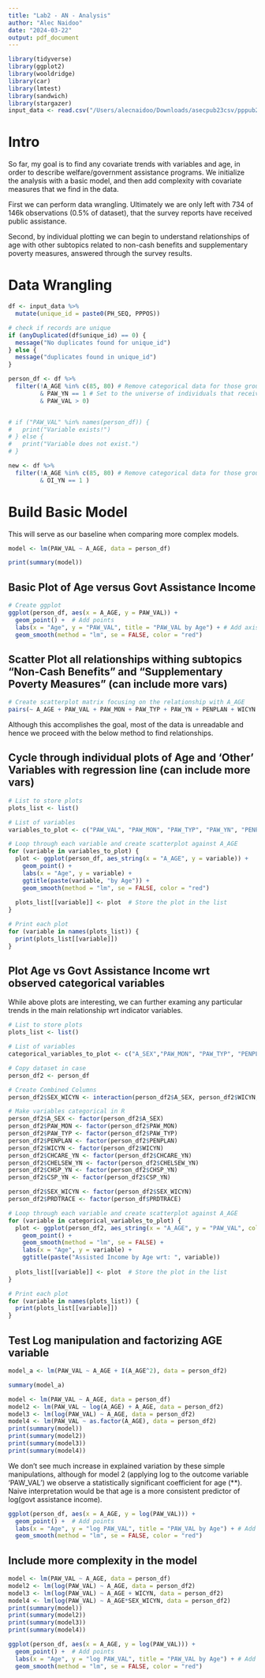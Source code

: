 ```yaml
---
title: "Lab2 - AN - Analysis"
author: "Alec Naidoo"
date: "2024-03-22"
output: pdf_document
---
```


```r
library(tidyverse)
library(ggplot2)
library(wooldridge)
library(car)
library(lmtest)
library(sandwich)
library(stargazer)
input_data <- read.csv("/Users/alecnaidoo/Downloads/asecpub23csv/pppub23.csv")
```

# Intro
So far, my goal is to find any covariate trends with variables and age, in order to describe welfare/government assistance programs. We initialize the analysis with a basic model, and then add complexity with covariate measures that we find in the data.

First we can perform data wrangling. Ultimately we are only left with 734 of 146k observations (0.5% of dataset), that the survey reports have received public assistance.

Second, by individual plotting we can begin to understand relationships of age with other subtopics related to non-cash benefits and supplementary poverty measures, answered through the survey results.

# Data Wrangling

```r
df <- input_data %>%
  mutate(unique_id = paste0(PH_SEQ, PPPOS))

# check if records are unique
if (anyDuplicated(df$unique_id) == 0) {
  message("No duplicates found for unique_id")
} else {
  message("duplicates found in unique_id")
}

person_df <- df %>%
  filter(!A_AGE %in% c(85, 80) # Remove categorical data for those grouped in 80 and 85
         & PAW_YN == 1 # Set to the universe of individuals that received CASH assistance from a state or county welfare program
         & PAW_VAL > 0) 


# if ("PAW_VAL" %in% names(person_df)) {
#   print("Variable exists!")
# } else {
#   print("Variable does not exist.")
# }
```

```r
new <- df %>%
  filter(!A_AGE %in% c(85, 80) # Remove categorical data for those grouped in 80 and 85
         & OI_YN == 1 ) 

```



# Build Basic Model
This will serve as our baseline when comparing more complex models.
```r

model <- lm(PAW_VAL ~ A_AGE, data = person_df)

print(summary(model))
```

## Basic Plot of Age versus Govt Assistance Income
```r
# Create ggplot
ggplot(person_df, aes(x = A_AGE, y = PAW_VAL)) +
  geom_point() +  # Add points
  labs(x = "Age", y = "PAW_VAL", title = "PAW_VAL by Age") + # Add axis labels and title
  geom_smooth(method = "lm", se = FALSE, color = "red") 
```

## Scatter Plot all relationships withing subtopics "Non-Cash Benefits" and "Supplementary Poverty Measures" (can include more vars)
``` r

# Create scatterplot matrix focusing on the relationship with A_AGE
pairs(~ A_AGE + PAW_VAL + PAW_MON + PAW_TYP + PAW_YN + PENPLAN + WICYN + CHCARE_YN + CHELSEW_YN + CHSP_VAL + CHSP_YN + CSP_VAL + CSP_YN, data = person_df)


```
Although this accomplishes the goal, most of the data is unreadable and hence we proceed with the below method to find relationships.

## Cycle through individual plots of Age and 'Other' Variables with regression line (can include more vars)
``` r

# List to store plots
plots_list <- list()

# List of variables
variables_to_plot <- c("PAW_VAL", "PAW_MON", "PAW_TYP", "PAW_YN", "PENPLAN", "WICYN", "CHCARE_YN", "CHELSEW_YN", "CHSP_VAL", "CHSP_YN", "CSP_VAL", "CSP_YN")

# Loop through each variable and create scatterplot against A_AGE
for (variable in variables_to_plot) {
  plot <- ggplot(person_df, aes_string(x = "A_AGE", y = variable)) +
    geom_point() +
    labs(x = "Age", y = variable) +
    ggtitle(paste(variable, "by Age")) +
    geom_smooth(method = "lm", se = FALSE, color = "red") 
  
  plots_list[[variable]] <- plot  # Store the plot in the list
}

# Print each plot
for (variable in names(plots_list)) {
  print(plots_list[[variable]])
}


```
## Plot Age vs Govt Assistance Income wrt observed categorical variables
While above plots are interesting, we can further examing any particular trends in the main relationship wrt indicator variables.

``` r

# List to store plots
plots_list <- list()

# List of variables
categorical_variables_to_plot <- c("A_SEX","PAW_MON", "PAW_TYP", "PENPLAN", "WICYN", "CHCARE_YN", "CHELSEW_YN", "CHSP_YN", "CSP_YN", "SEX_WICYN", "PRDTRACE")

# Copy dataset in case
person_df2 <- person_df

# Create Combined Columns
person_df2$SEX_WICYN <- interaction(person_df2$A_SEX, person_df2$WICYN, drop = TRUE)

# Make variables categorical in R
person_df2$A_SEX <- factor(person_df2$A_SEX)
person_df2$PAW_MON <- factor(person_df2$PAW_MON)
person_df2$PAW_TYP <- factor(person_df2$PAW_TYP)
person_df2$PENPLAN <- factor(person_df2$PENPLAN)
person_df2$WICYN <- factor(person_df2$WICYN)
person_df2$CHCARE_YN <- factor(person_df2$CHCARE_YN)
person_df2$CHELSEW_YN <- factor(person_df2$CHELSEW_YN)
person_df2$CHSP_YN <- factor(person_df2$CHSP_YN)
person_df2$CSP_YN <- factor(person_df2$CSP_YN)

person_df2$SEX_WICYN <- factor(person_df2$SEX_WICYN)
person_df2$PRDTRACE <- factor(person_df$PRDTRACE)

# Loop through each variable and create scatterplot against A_AGE
for (variable in categorical_variables_to_plot) {
  plot <- ggplot(person_df2, aes_string(x = "A_AGE", y = "PAW_VAL", color = variable)) +
    geom_point() +
    geom_smooth(method = "lm", se = FALSE) +
    labs(x = "Age", y = variable) +
    ggtitle(paste("Assisted Income by Age wrt: ", variable))
  
  plots_list[[variable]] <- plot  # Store the plot in the list
}

# Print each plot
for (variable in names(plots_list)) {
  print(plots_list[[variable]])
}


```
## Test Log manipulation and factorizing AGE variable

``` r
model_a <- lm(PAW_VAL ~ A_AGE + I(A_AGE^2), data = person_df2)

summary(model_a)
```



```r

model <- lm(PAW_VAL ~ A_AGE, data = person_df)
model2 <- lm(PAW_VAL ~ log(A_AGE) + A_AGE, data = person_df2)
model3 <- lm(log(PAW_VAL) ~ A_AGE, data = person_df2)
model4 <- lm(PAW_VAL ~ as.factor(A_AGE), data = person_df2)
print(summary(model))
print(summary(model2))
print(summary(model3))
print(summary(model4))
```

We don't see much increase in explained variation by these simple manipulations, although for model 2 (applying log to the outcome variable 'PAW_VAL') we observe a statistically significant coefficient for age (**). Naive interpretation would be that age is a more consistent predictor of log(govt assistance income).

```r
ggplot(person_df, aes(x = A_AGE, y = log(PAW_VAL))) +
  geom_point() +  # Add points
  labs(x = "Age", y = "log PAW_VAL", title = "PAW_VAL by Age") + # Add axis labels and title
  geom_smooth(method = "lm", se = FALSE, color = "red") 
```


## Include more complexity in the model
```r

model <- lm(PAW_VAL ~ A_AGE, data = person_df)
model2 <- lm(log(PAW_VAL) ~ A_AGE, data = person_df2)
model3 <- lm(log(PAW_VAL) ~ A_AGE + WICYN, data = person_df2)
model4 <- lm(log(PAW_VAL) ~ A_AGE*SEX_WICYN, data = person_df2)
print(summary(model))
print(summary(model2))
print(summary(model3))
print(summary(model4))
```


```r
ggplot(person_df, aes(x = A_AGE, y = log(PAW_VAL))) +
  geom_point() +  # Add points
  labs(x = "Age", y = "log PAW_VAL", title = "PAW_VAL by Age") + # Add axis labels and title
  geom_smooth(method = "lm", se = FALSE, color = "red") 
```






